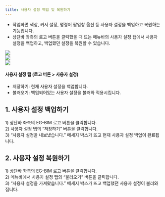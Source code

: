 ```yaml
---
title: 사용자 설정 백업 및 복원하기
---
```


* 작업화면 색상, 커서 설정, 명령어 팝업창 옵션 등 사용자 설정을 백업하고 복원하는 기능입니다.  
* 상단바 좌측의 로고 버튼을 클릭했을 때 뜨는 메뉴바의 사용자 설정 탭에서 사용자 설정을 백업하고, 백업했던 설정을 복원할 수 있습니다.

[image1]: ../../../../assets/images/guides/userBackup/image1.png
[image2]: ../../../../assets/images/guides/userBackup/image2.png
[image3]: ../../../../assets/images/guides/userBackup/image3.png

![][image1]  
![][image2]  
![][image3]

#### 사용자 설정 탭  (로고 버튼 > 사용자 설정)
- 저장하기: 현재 사용자 설정을 백업합니다.  
- 불러오기: 백업되어있는 사용자 설정을 불러와 적용시킵니다.

## **1\. 사용자 설정 백업하기**

1\) 상단바 좌측의 EG-BIM 로고 버튼을 클릭합니다.  
2\) 사용자 설정 탭의 “저장하기” 버튼을 클릭합니다.  
3\) “사용자 설정을 내보냈습니다.” 메세지 박스가 뜨고 현재 사용자 설정 백업이 완료됩니다.

## **2\. 사용자 설정 복원하기**

1\) 상단바 좌측의 EG-BIM 로고 버튼을 클릭합니다.  
2\) 메뉴바에서 사용자 설정 탭의 “불러오기” 버튼을 클릭합니다.  
3\) “사용자 설정을 가져왔습니다.” 메세지 박스가 뜨고 백업했던 사용자 설정이 불러와집니다.